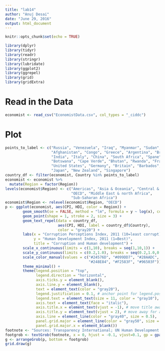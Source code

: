 ```yaml
---
title: "lab14"
author: "Anuj Desai"
date: "June 29, 2016"
output: html_document
---
```


```r
knitr::opts_chunk$set(echo = TRUE)
```

```r
library(dplyr)
library(tidyr)
library(readr)
library(stringr)
library(lubridate)
library(ggplot2)
library(ggrepel)
library(grid)
library(gridExtra)
```

# Read in the Data
```r
economist <- read_csv("EconomistData.csv", col_types = "_ciddc")
```

# Plot
```r
points_to_label <- c("Russia", "Venezuela", "Iraq", "Myanmar", "Sudan",
                     "Afghanistan", "Congo", "Greece", "Argentina", "Brazil",
                     "India", "Italy", "China", "South Africa", "Spane",
                     "Botswana", "Cape Verde", "Bhutan", "Rwanda", "France",
                     "United States", "Germany", "Britain", "Barbados", "Norway", 
                     "Japan", "New Zealand", "Singapore")
country_df <- filter(economist, Country %in% points_to_label)
economist <- economist %>% 
  mutate(Region = factor(Region))
levels(economist$Region) <- c("Americas", "Asia & Oceania", "Central & Eastern Europe",
                              "OECD", "Middle East & north Africa", 
                              "Sub-Saharan Africa")
economist$Region <- relevel(economist$Region, "OECD")
p <- ggplot(economist, aes(CPI, HDI, color = Region)) +
        geom_smooth(se = FALSE, method = "lm", formula = y ~ log(x), color = "red") +
        geom_point(shape = 1, stroke = 2, size = 3) +
        geom_text_repel(data = country_df, 
                        aes(CPI, HDI, label = country_df$Country), 
                        color = "gray20") +
        labs(x = "Corruption Perceptions Index, 2011 (10=least corrupt)",
             y = "Human Development Index, 2011 (1=Best)",
             title = "Corruption and Human development") +
        scale_x_continuous(limits = c(1,10), breaks = seq(1,10,1)) +
        scale_y_continuous(limits = c(0.2,1.0), breaks = seq(0.2,1.0,0.1)) +
        scale_color_manual(values = c("#24576D", "#099DD7", "#28AADC", 
                                      "#248E84", "#F2583F", "#96503F")) +
        theme_minimal() +
        theme(legend.position = "top",
              legend.direction = "horizontal",
              axis.ticks.y = element_blank(),
              axis.line.y = element_blank(),
              text = element_text(color = "gray20"),
              legend.justification = 0.1, # anchor point for legend.position.
              legend.text = element_text(size = 11, color = "gray10"),
              axis.text = element_text(face = "italic"),
              axis.title.x = element_text(vjust = -1), # move title away from axis
              axis.title.y = element_text(vjust = 2), # move away for axis
              axis.line = element_line(color = "gray40", size = 0.5),
              panel.grid.major = element_line(color = "gray50", size = 0.5),
              panel.grid.major.x = element_blank())
footnote <- "Sources: Transparency International; UN Human Development Report"
footgrob <- textGrob(footnote, x = 0, hjust = -0.1, vjust=0.1, gp = gpar(fontface = "italic", fontsize = 12))
g <- arrangeGrob(p, bottom = footgrob)
grid.draw(g)
```